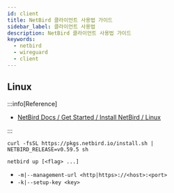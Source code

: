 ```yaml
---
id: client
title: NetBird 클라이언트 사용법 가이드
sidebar_label: 클라이언트 사용법
description: NetBird 클라이언트 사용법 가이드
keywords:
  - netbird
  - wireguard
  - client
---
```


## Linux

:::info[Reference]

- [NetBird Docs / Get Started / Install NetBird / Linux](https://docs.netbird.io/how-to/installation/linux)

:::

```shell
curl -fsSL https://pkgs.netbird.io/install.sh | NETBIRD_RELEASE=v0.59.5 sh
```

```shell
netbird up [<flag> ...]
```

- `-m|--management-url <http|https>://<host>:<port>`
- `-k|--setup-key <key>`
